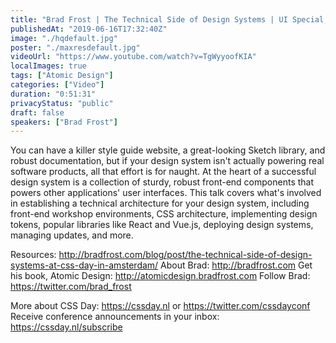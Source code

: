 ```yaml
---
title: "Brad Frost | The Technical Side of Design Systems | UI Special, CSS Day 2019"
publishedAt: "2019-06-16T17:32:40Z"
image: "./hqdefault.jpg"
poster: "./maxresdefault.jpg"
videoUrl: "https://www.youtube.com/watch?v=TgWyyoofKIA"
localImages: true
tags: ["Atomic Design"]
categories: ["Video"]
duration: "0:51:31"
privacyStatus: "public"
draft: false
speakers: ["Brad Frost"]
---
```


You can have a killer style guide website, a great-looking Sketch library, and robust documentation, but if your design system isn't actually powering real software products, all that effort is for naught. At the heart of a successful design system is a collection of sturdy, robust front-end components that powers other applications' user interfaces. This talk covers what's involved in establishing a technical architecture for your design system, including front-end workshop environments, CSS architecture, implementing design tokens, popular libraries like React and Vue.js, deploying design systems, managing updates, and more.

Resources: http://bradfrost.com/blog/post/the-technical-side-of-design-systems-at-css-day-in-amsterdam/
About Brad: http://bradfrost.com
Get his book, Atomic Design: http://atomicdesign.bradfrost.com
Follow Brad: https://twitter.com/brad_frost

More about CSS Day: https://cssday.nl or https://twitter.com/cssdayconf
Receive conference announcements in your inbox: https://cssday.nl/subscribe
